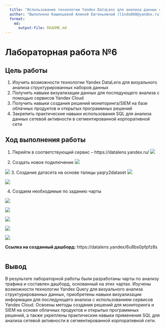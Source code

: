 ```yaml
---
  title: "Использование технологии Yandex DataLens для анализа данных сетевой активности"
  author: "Выполнено Кашинцевой Алиной Евгеньевной (l1ndo888@yandex.ru)"
  format: 
    md: 
      output-file: README.md
---
```


# Лабораторная работа №6

## Цель работы 

1.  Изучить возможности технологии Yandex DataLens для визуального анализа структурированных наборов данных
2. Получить навыки визуализации данных для последующего анализа с помощью сервисов Yandex Cloud
3. Получить навыки создания решений мониторинга/SIEM на базе облачных продуктов и открытых программных решений
4. Закрепить практические навыки использования SQL для анализа данных сетевой  активности в сегментированной корпоративной сети

## Ход выполнения работы

1. Перейти в соответствующий сервис – https://datalens.yandex.ru/
![](Img/1.png)
  
2. Создать новое подключение
![](Img/2.png)

![](Img/3.png)
3. Создание датасета на основе талицы yaqry2dataset
![](Img/4.png)

![](Img/5.png)

4. Создаем необходимые по заданию чарты

![](Img/6.png)

![](Img/7.png)

![](Img/8.png)

![](Img/9.png)

![](Img/10.png)

**Ссылка на созданный дашборд:** https://datalens.yandex/6u8bs0pfpfz8s
```r
```
## Вывод

В результате лабораторной работы были разработаны чарты по анализу трафика и составлен дашборд, основанный на этих чартах.
Изучены возможности технологии Yandex Query для визуального анализа структурированных данных, приобретены навыки визуализации информации для последующего анализа с использованием сервисов Yandex Cloud. Освоены методы создания решений для мониторинга и SIEM на основе облачных продуктов и открытых программных решений, а также укреплены практические навыки применения SQL для анализа сетевой активности в сегментированной корпоративной сети.